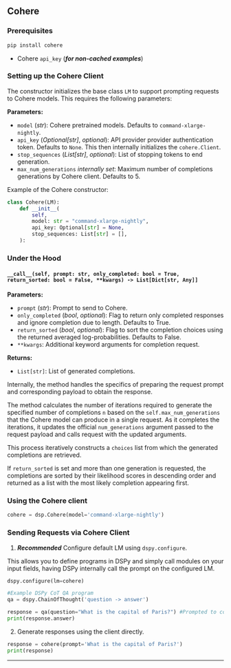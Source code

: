 
## Cohere

### Prerequisites

```bash
pip install cohere
```

- Cohere `api_key` (_**for non-cached examples**_)

### Setting up the Cohere Client

The constructor initializes the base class `LM` to support prompting requests to Cohere models. This requires the following parameters:



**Parameters:**
- `model` (_str_): Cohere pretrained models. Defaults to `command-xlarge-nightly`.
- `api_key` (_Optional[str]_, _optional_): API provider provider authentication token. Defaults to `None`. This then internally initializes the `cohere.Client`.
- `stop_sequences` (_List[str]_, _optional_): List of stopping tokens to end generation.
- `max_num_generations` _internally set_: Maximum number of completions generations by Cohere client. Defaults to 5.

Example of the Cohere constructor:

```python
class Cohere(LM):
    def __init__(
        self,
        model: str = "command-xlarge-nightly",
        api_key: Optional[str] = None,
        stop_sequences: List[str] = [],
    ):
```

### Under the Hood

#### `__call__(self, prompt: str, only_completed: bool = True, return_sorted: bool = False, **kwargs) -> List[Dict[str, Any]]`

**Parameters:**
- `prompt` (_str_): Prompt to send to Cohere.
- `only_completed` (_bool_, _optional_): Flag to return only completed responses and ignore completion due to length. Defaults to True.
- `return_sorted` (_bool_, _optional_): Flag to sort the completion choices using the returned averaged log-probabilities. Defaults to False.
- `**kwargs`: Additional keyword arguments for completion request.

**Returns:**
- `List[str]`: List of generated completions.

Internally, the method handles the specifics of preparing the request prompt and corresponding payload to obtain the response. 

The method calculates the number of iterations required to generate the specified number of completions `n` based on the `self.max_num_generations` that the Cohere model can produce in a single request. As it completes the iterations, it updates the official `num_generations` argument passed to the request payload and calls request with the updated arguments. 

This process iteratively constructs a `choices` list from which the generated completions are retrieved. 

If `return_sorted` is set and more than one generation is requested, the completions are sorted by their likelihood scores in descending order and returned as a list with the most likely completion appearing first.

### Using the Cohere client

```python
cohere = dsp.Cohere(model='command-xlarge-nightly')
```

### Sending Requests via Cohere Client

1) _**Recommended**_ Configure default LM using `dspy.configure`.

This allows you to define programs in DSPy and simply call modules on your input fields, having DSPy internally call the prompt on the configured LM.

```python
dspy.configure(lm=cohere)

#Example DSPy CoT QA program
qa = dspy.ChainOfThought('question -> answer')

response = qa(question="What is the capital of Paris?") #Prompted to cohere
print(response.answer)
```

2) Generate responses using the client directly.

```python
response = cohere(prompt='What is the capital of Paris?')
print(response)
```

***

<AuthorDetails name="Arnav Singhvi"/>